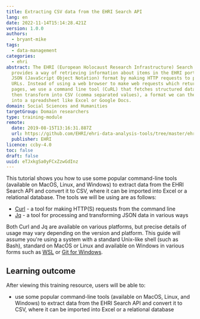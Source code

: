 ```yaml
---
title: Extracting CSV data from the EHRI Search API
lang: en
date: 2022-11-14T15:14:28.421Z
version: 1.0.0
authors:
  - bryant-mike
tags:
  - data-management
categories:
  - ehri
abstract: The EHRI (European Holocaust Research Infrastructure) Search API
  provides a way of retrieving information about items in the EHRI portal in
  JSON (JavaScript Object Notation) format by making HTTP requests to particular
  URLs. Instead of using a web browser to make web requests which return HTML
  pages, we use a command line tool (CuRL) that fetches structured data we can
  then transform into CSV (comma separated values), a format we can then import
  into a spreadsheet like Excel or Google Docs.
domain: Social Sciences and Humanities
targetGroup: Domain researchers
type: training-module
remote:
  date: 2019-08-15T13:16:31.887Z
  url: https://github.com/EHRI/ehri-data-analysis-tools/tree/master/ehri-search-api
  publisher: EHRI
licence: ccby-4.0
toc: false
draft: false
uuid: eTJxkgSa0yFCxZzwGdInz
---
```

This tutorial shows you how to use some popular command-line tools (available on MacOS, Linux, and Windows) to extract data from the EHRI Search API and convert it to CSV, where it can be imported into Excel or a relational database. The tools we will be using are as follows:

- [Curl](https://curl.haxx.se/) - a tool for making HTTP(S) requests from the command line
- [Jq](https://stedolan.github.io/jq/) - a tool for processing and transforming JSON data in various ways

Both Curl and Jq are available on various platforms, but precise details of usage may vary depending on the version and platform. This guide will assume you're using a system with a standard Unix-like shell (such as Bash), standard on MacOS or Linux and available on Windows in various forms such as [WSL](https://itsfoss.com/install-bash-on-windows/) or [Git for Windows](https://gitforwindows.org/).

<SideNote type="note" title="This training resource is located in the GitHub environment, so please go straight to the text in the 'readme' file. ">

</SideNote>

## L﻿earning outcome

A﻿fter viewing this training resource, users will be able to:

- use some popular command-line tools (available on MacOS, Linux, and Windows) to extract data from the EHRI Search API and convert it to CSV, where it can be imported into Excel or a relational database

<ExternalResource title="Interested in learning more?" subtitle="Check out Extracting CSV data from the EHRI Search API" url="https://github.com/EHRI/ehri-data-analysis-tools/tree/master/ehri-search-api" />